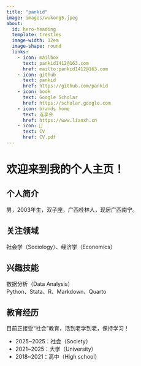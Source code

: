 ```yaml
---
title: "pankid"
image: images/wukong5.jpeg
about:
  id: hero-heading
  template: trestles
  image-width: 12em
  image-shape: round
  links:
    - icon: mailbox
      text: pankid1412@163.com
      href: mailto:pankid1412@163.com
    - icon: github
      text: pankid
      href: https://github.com/pankid
    - icon: book
      text: Google Scholar
      href: https://scholar.google.com
    - icon: brands home
      text: 连享会
      href: https://www.lianxh.cn
    - icon: 📝
      text: CV
      href: CV.pdf  
---
```


::: {#hero-heading}

# 欢迎来到我的个人主页！

## 个人简介

男，2003年生，双子座，广西桂林人，现居广西南宁。

## 关注领域

社会学（Sociology）、经济学（Economics）

## 兴趣技能

数据分析（Data Analysis）  
Python、Stata、R、Markdown、Quarto

## 教育经历

目前正接受“社会”教育，活到老学到老，保持学习！

- 2025~2025：社会（Society）
- 2021~2025：大学（University）
- 2018~2021：高中（High school）

:::
